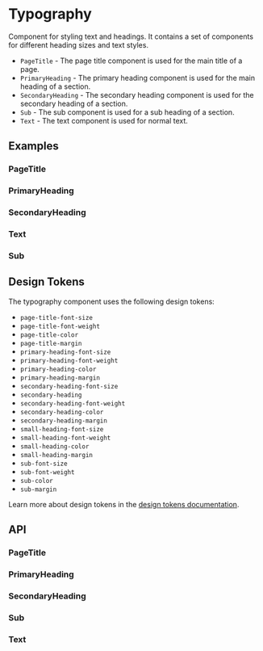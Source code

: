 
<Meta title="Docs/Components/Typography" />

# Typography
Component for styling text and headings. It contains a set
of components for different heading sizes and text styles.

- `PageTitle` - The page title component is used for the main title of a page.
- `PrimaryHeading` - The primary heading component is used for the main heading of a section.
- `SecondaryHeading` - The secondary heading component is used for the secondary heading of a section.
- `Sub` - The sub component is used for a sub heading of a section.
- `Text` - The text component is used for normal text.

## Examples

### PageTitle
<Canvas sourceState="shown" of={PageTitleStories.Simple}/>

### PrimaryHeading
<Canvas sourceState="shown" of={PrimaryHeadingStories.Simple}/>

### SecondaryHeading
<Canvas sourceState="shown" of={SecondaryHeadingStories.Simple}/>

### Text
<Canvas sourceState="shown" of={TextStories.Simple}/>

### Sub
<Canvas sourceState="shown" of={SubStories.Simple}/>

## Design Tokens
The typography component uses the following design tokens:

- `page-title-font-size`
- `page-title-font-weight`
- `page-title-color`
- `page-title-margin`
- `primary-heading-font-size`
- `primary-heading-font-weight`
- `primary-heading-color`
- `primary-heading-margin`
- `secondary-heading-font-size`
- `secondary-heading`
- `secondary-heading-font-weight`
- `secondary-heading-color`
- `secondary-heading-margin`
- `small-heading-font-size`
- `small-heading-font-weight`
- `small-heading-color`
- `small-heading-margin`
- `sub-font-size`
- `sub-font-weight`
- `sub-color`
- `sub-margin`

Learn more about design tokens in the [design tokens documentation](?path=/story/docs-design-tokens-getting-started--page).

## API
### PageTitle

[//]: # (<ArgsTable of={PageTitle} />)

### PrimaryHeading

[//]: # (<ArgsTable of={PrimaryHeading} />)

### SecondaryHeading

[//]: # (<ArgsTable of={SecondaryHeading} />)

### Sub

[//]: # (<ArgsTable of={Sub} />)

### Text

[//]: # (<ArgsTable of={Text} />)
